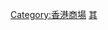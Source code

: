 [[Category:香港商場|Category:香港商場]]
[[Category:北區_(香港)|其]]
{{commonscat|Shopping malls in North District, Hong Kong}}